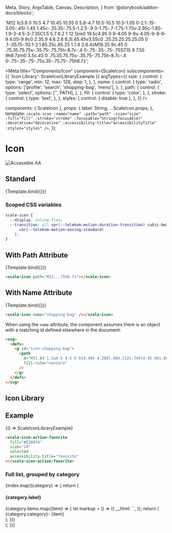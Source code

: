   Meta,
  Story,
  ArgsTable,
  Canvas,
  Description,
} from '@storybook/addon-docs/blocks';

  'M12 1c5.8 0 10.5 4.7 10.45 10.55 0 5.8-4.7 10.5-10.5 10.5-1.05 0-2.1-.15-3.05-.45l-1.45 1.45c-.35.35-.75.5-1.2.5-.9 0-1.75-.7-1.75-1.75v-2.95c-1.85-1.9-3-4.5-3-7.35C1.5 5.7 6.2 1 12 1zm0 19.5c4.95 0 9-4.05 9-9s-4.05-9-9-9-9 4.05-9 9c0 2.35.9 4.6 2.6 6.3l.45.45v3.55c0 .25.25.25.25.25.05 0 .1-.05.15-.1l2.1-2.1.85.25c.85.25 1.7.4 2.6.4zM16.25 9c.45 0 .75.35.75.75s-.35.75-.75.75h-8.7c-.4 0-.75-.35-.75-.75S7.15 9 7.55 9h8.7zm0 3.5c.45 0 .75.35.75.75s-.35.75-.75.75h-8.7c-.4 0-.75-.35-.75-.75s.35-.75.75-.75h8.7z';

<Meta
  title="Components/Icon"
  component={ScaleIcon}
  subcomponents={{ 'Icon Library': ScaleIconLibraryExample }}
  argTypes={{
    size: {
      control: {
        type: 'range',
        min: 12,
        max: 128,
        step: 1,
      },
    },
    name: {
      control: {
        type: 'radio',
        options: ['profile', 'search', 'shopping-bag', 'menu'],
      },
    },
    path: {
      control: {
        type: 'select',
        options: ['', PATH],
      },
    },
    fill: {
      control: {
        type: 'color',
      },
    },
    stroke: {
      control: {
        type: 'text',
      },
    },
    styles: {
      control: { disable: true },
    },
  }}
/>

  components: { ScaleIcon },
  props: {
    label: String,
    ...ScaleIcon.props,
  },
  template: `
    <scale-icon
      :name="name"
      :path="path"
      :size="size"
      :fill="fill"
      :stroke="stroke"
      :focusable="String(focusable)"
      :decorative="decorative"
      :accessibility-title="accessibilityTitle"
      :styles="styles"
    />
  `,
});

<div
  style={{
    display: 'inline-flex',
    alignItems: 'center',
    justifyContent: 'space-between',
    width: '100%',
  }}
>
  <h1>Icon</h1>
  <img src="assets/aa.png" alt="Accessible AA" />
</div>

## Standard

<Canvas withSource="none">
  <Story
    name="Standard"
    args={{
      name: 'profile',
      accessibilityTitle: 'profile',
    }}
  >
    {Template.bind({})}
  </Story>
</Canvas>

<ArgsTable story="Standard" />

### Scoped CSS variables

```css
scale-icon {
  --display: inline-flex;
  --transition: all var(--telekom-motion-duration-transition) cubic-bezier(
      var(--telekom-motion-easing-standard)
    );
}
```

## With Path Attribute

<Canvas withSource="none">
  <Story
    name="With Path Attribute"
    args={{
      path: PATH,
      accessibilityTitle: 'feedback message',
    }}
  >
    {Template.bind({})}
  </Story>
</Canvas>

```html
<scale-icon path="M12...75h8.7z"></scale-icon>
```

## With Name Attribute

<Canvas withSource="none">
  <Story
    name="With Name Attribute"
    args={{
      name: 'shopping-bag',
      accessibilityTitle: 'shopping bag',
    }}
  >
    {Template.bind({})}
  </Story>
</Canvas>

```html
<scale-icon name="shopping-bag" /></scale-icon>
```

When using the `name` attribute, the component assumes there is an object with a matching id defined elsewhere in the document:

```html
<svg>
  <defs>
    <g id="icon-shopping-bag">
      <path
        d="M11.84 1.5a4.5 4.5 0 014.495 4.288l.004.212v.749l4.45.001.883 12.794a3 3 0 01-2.993 3.206H5a3 3 0 01-2.992-3.206L2.89 6.75h4.45V6l.002-.133A4.5 4.5 0 0111.84 1.5zm7.549 6.75h-15.1l-.785 11.397A1.5 1.5 0 005 21.25h13.68l.088-.003a1.5 1.5 0 001.407-1.6L19.39 8.25zM8.089 9.5a1 1 0 11.002 1.999A1 1 0 018.089 9.5zm7.5 0a1 1 0 11.002 1.999 1 1 0 01-.002-1.999zM11.84 3a3 3 0 00-2.994 2.824L8.839 6v.75l6-.001V6l-.002-.112A3 3 0 0011.84 3z"
        fill-rule="nonzero"
      />
    </g>
  </defs>
</svg>
```

## Icon Library

## Example

<Canvas withSource="none">
  <Story
    name="Icon Library"
    args={{
      fill: '#E20074',
      selected: true,
      size: 24,
      accessibilityTitle: 'favorite',
      decorative: false,
    }}
  >
    {() => ScaleIconLibraryExample}
  </Story>
</Canvas>

```html
<scale-icon-action-favorite
  fill="#E20074"
  size="24"
  selected
  accessibility-title="favorite"
></scale-icon-action-favorite>
```

### Full list, grouped by category

<div style={{ marginTop: 16 }}>
  {index.map((category) => {
    return (
      <div key={category.category}>
        <h4>{category.label}</h4>
        <div
          style={{
            display: 'grid',
            gridTemplateColumns: 'repeat(auto-fill, minmax(240px, 1fr))',
            gap: 16,
            marginTop: 32,
          }}
        >
          {category.items.map((item) => {
            let markup = () => ({
              __html: `<scale-icon-${category.category}-${item} accessibility-title="${item}" />`,
            });
            return (
              <div key={item}>
                <span>
                  <span style={{ color: '#7C7C7C' }}>{category.category}-</span>
                  {item}
                </span>
                <Canvas mdxSource={markup().__html}>
                  <span dangerouslySetInnerHTML={markup()}></span>
                </Canvas>
              </div>
            );
          })}
        </div>
      </div>
    );
  })}
</div>
